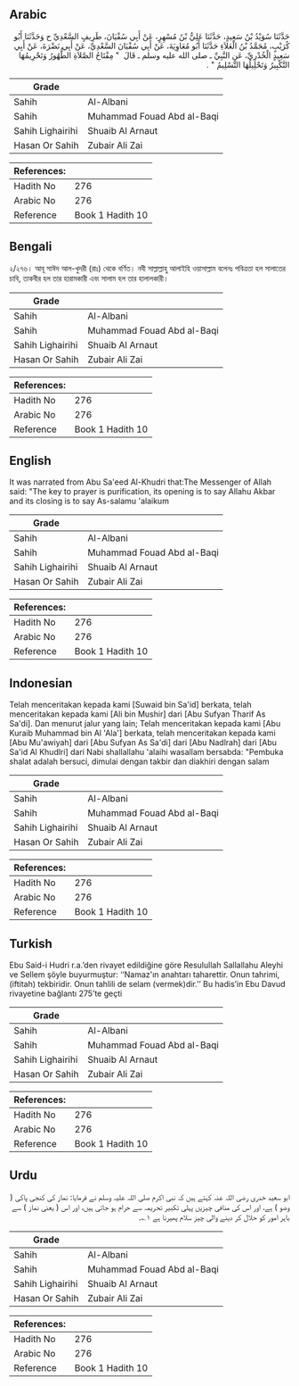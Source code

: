 ## Arabic


<div dir="rtl" lang="ar" style={{fontSize:'larger',backgroundColor:'#f8f9fa',padding:20}}>
حَدَّثَنَا سُوَيْدُ بْنُ سَعِيدٍ، حَدَّثَنَا عَلِيُّ بْنُ مُسْهِرٍ، عَنْ أَبِي سُفْيَانَ، طَرِيفٍ السَّعْدِيِّ ح وَحَدَّثَنَا أَبُو كُرَيْبٍ، مُحَمَّدُ بْنُ الْعَلاَءِ حَدَّثَنَا أَبُو مُعَاوِيَةَ، عَنْ أَبِي سُفْيَانَ السَّعْدِيِّ، عَنْ أَبِي نَضْرَةَ، عَنْ أَبِي سَعِيدٍ الْخُدْرِيِّ، عَنِ النَّبِيِّ ـ صلى الله عليه وسلم ـ قَالَ ‏ "‏ مِفْتَاحُ الصَّلاَةِ الطُّهُورُ وَتَحْرِيمُهَا التَّكْبِيرُ وَتَحْلِيلُهَا التَّسْلِيمُ ‏"‏ ‏.‏
</div>
<div style={{backgroundColor:'#f8f9fa',padding:20, marginBottom: 10}}><table> <thead> <tr> <th>Grade</th> <th></th> </tr> </thead> <tbody> <tr><td>Sahih</td><td>Al-Albani</td></tr><tr><td>Sahih</td><td>Muhammad Fouad Abd al-Baqi</td></tr><tr><td>Sahih Lighairihi</td><td>Shuaib Al Arnaut</td></tr><tr><td>Hasan Or Sahih</td><td>Zubair Ali Zai</td></tr></tbody></table><table> <thead> <tr> <th>References:</th> <th></th> </tr> </thead> <tbody><tr><td>Hadith No</td><td>276</td></tr><tr><td>Arabic No</td><td>276</td></tr><tr><td>Reference</td><td>Book 1 Hadith 10</td></tr></tbody></table></div>

## Bengali


<div dir="ltr" lang="bn" style={{fontSize:'larger',backgroundColor:'#f8f9fa',padding:20}}>
২/২৭৬। আবূ সাঈদ আল-খুদরী (রাঃ) থেকে বর্ণিত। নবী সাল্লাল্লাহু আলাইহি ওয়াসাল্লাম বলেনঃ পবিত্রতা হল সালাতের চাবি, তাকবীর হল তার হারামকারী এবং সালাম হল তার হালালকারী।
</div>
<div style={{backgroundColor:'#f8f9fa',padding:20, marginBottom: 10}}><table> <thead> <tr> <th>Grade</th> <th></th> </tr> </thead> <tbody> <tr><td>Sahih</td><td>Al-Albani</td></tr><tr><td>Sahih</td><td>Muhammad Fouad Abd al-Baqi</td></tr><tr><td>Sahih Lighairihi</td><td>Shuaib Al Arnaut</td></tr><tr><td>Hasan Or Sahih</td><td>Zubair Ali Zai</td></tr></tbody></table><table> <thead> <tr> <th>References:</th> <th></th> </tr> </thead> <tbody><tr><td>Hadith No</td><td>276</td></tr><tr><td>Arabic No</td><td>276</td></tr><tr><td>Reference</td><td>Book 1 Hadith 10</td></tr></tbody></table></div>

## English


<div dir="ltr" lang="en" style={{fontSize:'larger',backgroundColor:'#f8f9fa',padding:20}}>
It was narrated from Abu Sa'eed Al-Khudri that:The Messenger of Allah said: "The key to prayer is purification, its opening is to say Allahu Akbar and its closing is to say As-salamu 'alaikum
</div>
<div style={{backgroundColor:'#f8f9fa',padding:20, marginBottom: 10}}><table> <thead> <tr> <th>Grade</th> <th></th> </tr> </thead> <tbody> <tr><td>Sahih</td><td>Al-Albani</td></tr><tr><td>Sahih</td><td>Muhammad Fouad Abd al-Baqi</td></tr><tr><td>Sahih Lighairihi</td><td>Shuaib Al Arnaut</td></tr><tr><td>Hasan Or Sahih</td><td>Zubair Ali Zai</td></tr></tbody></table><table> <thead> <tr> <th>References:</th> <th></th> </tr> </thead> <tbody><tr><td>Hadith No</td><td>276</td></tr><tr><td>Arabic No</td><td>276</td></tr><tr><td>Reference</td><td>Book 1 Hadith 10</td></tr></tbody></table></div>

## Indonesian


<div dir="ltr" lang="id" style={{fontSize:'larger',backgroundColor:'#f8f9fa',padding:20}}>
Telah menceritakan kepada kami [Suwaid bin Sa'id] berkata, telah menceritakan kepada kami [Ali bin Mushir] dari [Abu Sufyan Tharif As Sa'di]. Dan menurut jalur yang lain; Telah menceritakan kepada kami [Abu Kuraib Muhammad bin Al 'Ala'] berkata, telah menceritakan kepada kami [Abu Mu'awiyah] dari [Abu Sufyan As Sa'di] dari [Abu Nadlrah] dari [Abu Sa'id Al Khudlri] dari Nabi shallallahu 'alaihi wasallam bersabda: "Pembuka shalat adalah bersuci, dimulai dengan takbir dan diakhiri dengan salam
</div>
<div style={{backgroundColor:'#f8f9fa',padding:20, marginBottom: 10}}><table> <thead> <tr> <th>Grade</th> <th></th> </tr> </thead> <tbody> <tr><td>Sahih</td><td>Al-Albani</td></tr><tr><td>Sahih</td><td>Muhammad Fouad Abd al-Baqi</td></tr><tr><td>Sahih Lighairihi</td><td>Shuaib Al Arnaut</td></tr><tr><td>Hasan Or Sahih</td><td>Zubair Ali Zai</td></tr></tbody></table><table> <thead> <tr> <th>References:</th> <th></th> </tr> </thead> <tbody><tr><td>Hadith No</td><td>276</td></tr><tr><td>Arabic No</td><td>276</td></tr><tr><td>Reference</td><td>Book 1 Hadith 10</td></tr></tbody></table></div>

## Turkish


<div dir="ltr" lang="tr" style={{fontSize:'larger',backgroundColor:'#f8f9fa',padding:20}}>
Ebu Said-i Hudri r.a.’den rivayet edildiğine göre Resulullah Sallallahu Aleyhi ve Sellem şöyle buyurmuştur: ‘‘Namaz'ın anahtarı taharettir. Onun tahrimi, (iftitah) tekbiridir. Onun tahlili de selam (vermek)dir.’’ Bu hadis’in Ebu Davud rivayetine bağlantı 275’te geçti
</div>
<div style={{backgroundColor:'#f8f9fa',padding:20, marginBottom: 10}}><table> <thead> <tr> <th>Grade</th> <th></th> </tr> </thead> <tbody> <tr><td>Sahih</td><td>Al-Albani</td></tr><tr><td>Sahih</td><td>Muhammad Fouad Abd al-Baqi</td></tr><tr><td>Sahih Lighairihi</td><td>Shuaib Al Arnaut</td></tr><tr><td>Hasan Or Sahih</td><td>Zubair Ali Zai</td></tr></tbody></table><table> <thead> <tr> <th>References:</th> <th></th> </tr> </thead> <tbody><tr><td>Hadith No</td><td>276</td></tr><tr><td>Arabic No</td><td>276</td></tr><tr><td>Reference</td><td>Book 1 Hadith 10</td></tr></tbody></table></div>

## Urdu


<div dir="rtl" lang="ur" style={{fontSize:'larger',backgroundColor:'#f8f9fa',padding:20}}>
ابو سعید خدری رضی اللہ عنہ کہتے ہیں کہ نبی اکرم صلی اللہ علیہ وسلم نے فرمایا: نماز کی کنجی پاکی ( وضو ) ہے، اور اس کی منافی چیزیں پہلی تکبیر تحریمہ سے حرام ہو جاتی ہیں، اور اس ( یعنی نماز ) سے باہر امور کو حلال کر دینے والی چیز سلام پھیرنا ہے ۱؎۔
</div>
<div style={{backgroundColor:'#f8f9fa',padding:20, marginBottom: 10}}><table> <thead> <tr> <th>Grade</th> <th></th> </tr> </thead> <tbody> <tr><td>Sahih</td><td>Al-Albani</td></tr><tr><td>Sahih</td><td>Muhammad Fouad Abd al-Baqi</td></tr><tr><td>Sahih Lighairihi</td><td>Shuaib Al Arnaut</td></tr><tr><td>Hasan Or Sahih</td><td>Zubair Ali Zai</td></tr></tbody></table><table> <thead> <tr> <th>References:</th> <th></th> </tr> </thead> <tbody><tr><td>Hadith No</td><td>276</td></tr><tr><td>Arabic No</td><td>276</td></tr><tr><td>Reference</td><td>Book 1 Hadith 10</td></tr></tbody></table></div>